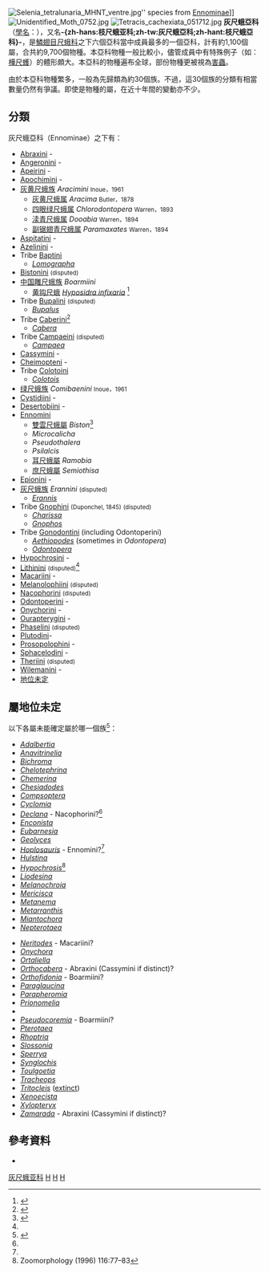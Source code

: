 {{noteTA
|1=zh-hans:灰尺蛾;zh-tw:枝尺蛾;zh-hant:灰尺蛾
}}
{{Automatic taxobox
 | image = [[File:Chiasmia_eleonora.jpg|250px]]
 | image_caption = [[白帶尾尺蛾|白帶尾尺蛾]] ''Chiasmia eleonora''
 |taxon=Ennominae
 |dipslay_parents=5
 | authority = (Duponchel, 1845)
 | subdivision_ranks = [[族_(生物)|族]]
 | subdivision = [[#分類|見內文]]<!--
 | diversity = About 2,000 genera<br />over 26,000 species
 | diversity_link = list of geometrid genera [this list is not reliable at all. It contains all junior synonyms! Diversity section must not be enabled before this is fixed] -->
}}
[[File:Selenia_tetralunaria_MHNT_ventre.jpg|thumb]]'' species from [[Ennominae|Ennominae]]]]
[[File:Unidentified_Moth_0752.jpg|upright]]
[[File:Tetracis_cachexiata_051712.jpg|thumb]]
'''灰尺蛾亞科'''（[[學名|學名]]：{{lang|la|'''Ennominae'''}}），又名'''-{zh-hans:枝尺蛾亚科;zh-tw:灰尺蛾亞科;zh-hant:枝尺蛾亞科}-'''，是[[鱗翅目|鱗翅目]][[尺蛾科|尺蛾科]]之下六個亞科當中成員最多的一個亞科，計有約1,100個屬，合共約9,700個物種{{r|Young 2008}}。本亞科物種一般比較小，儘管成員中有特殊例子（如：[[樺尺蠖|樺尺蠖]]）的體形頗大。本亞科的物種遍布全球，部份物種更被視為[[害蟲|害蟲]]。

由於本亞科物種繁多，一般為先歸類為約30個族。不過，這30個族的分類有相當數量仍然有爭議。即使是物種的屬，在近十年間的變動亦不少。

==分類==
灰尺蛾亞科（Ennominae）之下有{{r|zgdwz}}：
*[[Abraxini|Abraxini]] - 
*[[Angeronini|Angeronini]] - 
*[[Apeirini|Apeirini]] - 
*[[Apochimini|Apochimini]] - 
*[[灰黄尺蛾族|灰黄尺蛾族]] ''Aracimini'' <small>Inoue，1961</small>
**[[灰黄尺蛾属|灰黄尺蛾属]] ''Aracima'' <small>Butler，1878</small>
**[[四眼绿尺蛾属|四眼绿尺蛾属]] ''Chlorodontopera'' <small>Warren，1893</small>
**[[渎青尺蛾属|渎青尺蛾属]] ''Dooabia'' <small>Warren，1894</small>
**[[副锯翅青尺蛾属|副锯翅青尺蛾属]] ''Paramaxates'' <small>Warren，1894</small>
*[[Aspitatini|Aspitatini]] - 
*[[Azelinini|Azelinini]] - 
*Tribe [[Baptini|Baptini]]
** ''[[Lomographa|Lomographa]]''
*[[Bistonini|Bistonini]] <small>(disputed)</small>
*[[中国雕尺蛾族|中国雕尺蛾族]] ''Boarmiini''
**[[黄钩尺蛾|黄钩尺蛾]] ''[[Hyposidra_infixaria|Hyposidra infixaria]]'' {{small|Walker}}<ref>{{cite journal |url=http://www.insect.org.cn/CN/Y2011/V54/I7/815 |title=黄钩尺蛾在四个茶树无性系品种上的生长和存活(英文) |first1=Anirban |last1=BASU MAJUMDER |first2=Sunil Kumar |last2=PATHAK |first3=Tapan Kumar |last3=HATH |journal=[[昆虫学报|昆虫学报]] |year=2011 |volume=54 |issue=7 |pages=815-819 |language=en |access-date=2018-03-10 |archive-date=2018-03-10 |archive-url=https://web.archive.org/web/20180310140032/http://www.insect.org.cn/CN/Y2011/V54/I7/815 |dead-url=no }}</ref>
*Tribe [[Bupalini|Bupalini]] <small>(disputed)</small>
** ''[[Bupalus_(moth)|Bupalus]]''
*Tribe [[Caberini|Caberini]]<ref name=Zootaxa_1736>{{cite journal |author={{aut|Young, Catherine J.}} |year=2008 |title=Characterisation of the Australian Nacophorini using adult morphology, and phylogeny of the Geometridae based on morphological characters |journal=''[[Zootaxa|Zootaxa]]'' |issue=1736 |pages=pp.1-141 |url=http://www.mapress.com/zootaxa/2008/f/z01736p141f.pdf |access-date=2013-03-24 |archive-date=2021-01-08 |archive-url=https://web.archive.org/web/20210108132818/https://www.mapress.com/zootaxa/2008/f/z01736p141f.pdf |dead-url=no }}</ref>
** ''[[Cabera|Cabera]]''
*Tribe [[Campaeini|Campaeini]] <small>(disputed)</small>
** ''[[Campaea|Campaea]]''
*[[Cassymini|Cassymini]] - 
*[[Cheimopteni|Cheimopteni]] - 
* Tribe [[Colotoini|Colotoini]]
** ''[[Colotois|Colotois]]''
*[[绿尺蛾族|绿尺蛾族]] ''Comibaenini'' <small>Inoue，1961</small>
*[[Cystidiini|Cystidiini]] - 
*[[Desertobiini|Desertobiini]] - 
*[[Ennomini|Ennomini]]
** [[雙雲尺蛾屬|雙雲尺蛾屬]] ''Biston''<ref>{{cite journal |url=http://d.wanfangdata.com.cn/LocalChronicleItem_6408197.aspx |title=雙云尺蛾屬 Biston |journal=《青海經濟昆蟲志》|editors=蔡振聲 史先鵬 徐培河 |publisher=[[青海人民出版社|青海人民出版社]] |isbn=7-225-00949-4 |date=1994年12月}}</ref>
**''Microcalicha''
**''Pseudothalera''
**''Psilalcis''
**[[耳尺蛾屬|耳尺蛾屬]] ''Ramobia''
**[[庶尺蛾屬|庶尺蛾屬]] ''Semiothisa''
*[[Epionini|Epionini]] - 
*[[灰尺蛾族|灰尺蛾族]] ''Erannini'' <small>(disputed)</small>
** ''[[Erannis|Erannis]]''
*Tribe [[Gnophini|Gnophini]] <small>(Duponchel, 1845)</small> <small>(disputed)</small>
** ''[[Charissa|Charissa]]''
** ''[[Gnophos|Gnophos]]''
*Tribe [[Gonodontini|Gonodontini]] (including Odontoperini)
** ''[[Aethiopodes|Aethiopodes]]'' (sometimes in ''Odontopera'')
** ''[[Odontopera|Odontopera]]''
*[[Hypochrosini|Hypochrosini]] - 
*[[Lithinini|Lithinini]] <small>(disputed)</small><ref name=Zootaxa_1736 />
*[[Macariini|Macariini]] - 
*[[Melanolophiini|Melanolophiini]] <small>(disputed)</small>
*[[Nacophorini|Nacophorini]] <small>(disputed)</small>
*[[Odontoperini|Odontoperini]] - 
*[[Onychorini|Onychorini]] - 
*[[Ourapterygini|Ourapterygini]] - 
*[[Phaselini|Phaselini]] <small>(disputed)</small>
*[[Plutodini|Plutodini]]-
*[[Prosopolophini|Prosopolophini]] - 
*[[Sphacelodini|Sphacelodini]] - 
*[[Theriini|Theriini]] <small>(disputed)</small>
*[[Wilemanini|Wilemanini]] - 
* [[#屬地位未定|地位未定]]

== 屬地位未定 ==
以下各屬未能確定屬於哪一個族<ref>{{cite web |author={{aut|Savela, Markku}} |year=2008 |url=http://www.nic.funet.fi/pub/sci/bio/life/insecta/lepidoptera/ditrysia/geometroidea/geometridae/ennominae/index.html |title=Markku Savela's Lepidoptera and some other life forms: Ennominae |date=2008-03-08 |accessdate=2008-07-21 |language=en |archive-date=2012-05-14 |archive-url=https://www.webcitation.org/67eGQnOO6?url=http://www.nic.funet.fi/pub/sci/bio/life/insecta/lepidoptera/ditrysia/geometroidea/geometridae/ennominae/index.html |dead-url=no }}</ref>：
<div float="left">
{{col-begin|width=70%}}
{{col-1-of-2}}
* ''[[Adalbertia|Adalbertia]]''
* ''[[Anavitrinelia|Anavitrinelia]]''
* ''[[Bichroma|Bichroma]]''
* ''[[Chelotephrina|Chelotephrina]]''
* ''[[Chemerina|Chemerina]]''
* ''[[Chesiadodes|Chesiadodes]]''
* ''[[Compsoptera|Compsoptera]]''
* ''[[Cyclomia|Cyclomia]]''
* ''[[Declana|Declana]]'' - Nacophorini?<ref name=Zootaxa_1736 />
* ''[[Enconista|Enconista]]''
* ''[[Eubarnesia|Eubarnesia]]''
* ''[[Geolyces|Geolyces]]''
* ''[[Hoplosauris|Hoplosauris]]'' - Ennomini?<ref name=Zootaxa_1736 />
* ''[[Hulstina|Hulstina]]''
* ''[[Hypochrosis|Hypochrosis]]''<ref>Zoomorphology (1996) 116:77–83</ref>
* ''[[Liodesina|Liodesina]]''
* ''[[Melanochroia|Melanochroia]]''
* ''[[Mericisca|Mericisca]]''
* ''[[Metanema|Metanema]]''
* ''[[Metarranthis|Metarranthis]]''
* ''[[Miantochora|Miantochora]]''
* ''[[Nepterotaea|Nepterotaea]]''
{{col-2-of-2}}
* ''[[Neritodes|Neritodes]]'' - Macariini?
* ''[[Onychora|Onychora]]''
* ''[[Ortaliella|Ortaliella]]''
* ''[[Orthocabera|Orthocabera]]'' - Abraxini (Cassymini if distinct)?
* ''[[Orthofidonia|Orthofidonia]]'' - Boarmiini?
* ''[[Paraglaucina|Paraglaucina]]''
* ''[[Parapheromia|Parapheromia]]''
* ''[[Prionomelia|Prionomelia]]''
* ''{{le|Probole}}''
* ''[[Pseudocoremia|Pseudocoremia]]'' - Boarmiini?
* ''[[Pterotaea|Pterotaea]]''
* ''[[Rhoptria|Rhoptria]]''
* ''[[Slossonia|Slossonia]]''
* ''[[Sperrya|Sperrya]]''
* ''[[Synglochis|Synglochis]]''
* ''[[Toulgoetia|Toulgoetia]]''
* ''[[Tracheops|Tracheops]]''
* ''[[Tritocleis|Tritocleis]]'' ([[extinct|extinct]])
* ''[[Xenoecista|Xenoecista]]''
* ''[[Xylopteryx|Xylopteryx]]''
* ''[[Zamarada|Zamarada]]'' - Abraxini (Cassymini if distinct)?
{{col-end}}
</div>

==參考資料==
{{reflist |refs=
<ref name="Young 2008">{{cite journal |url=http://www.mapress.com/zootaxa/list/2008/zt01736.html |first1=Catherine J. |last1=Young |title=Characterisation of the Australian Nacophorini using adult morphology, and phylogeny of the Geometridae based on morphological characters |journal=''[[Zootaxa|Zootaxa]]'' |volume=1736 |pages=1-141 |date=2008-03-31 |access-date=2018-03-10 |isbn=978-1-86977-174-4 |language=en |archive-date=2018-02-19 |archive-url=https://web.archive.org/web/20180219022450/http://www.mapress.com/zootaxa/list/2008/zt01736.html |dead-url=no }}</ref>
<ref name="zgdwz">{{cite book |chapter-url=http://zgdwz.lifescience.com.cn/info/72798 |chapter=尺蛾科 Geometridae |url=http://zgdwz.lifescience.com.cn/v/K54 |title=中国动物志·昆虫纲 |volume=第54卷:鳞翅目·尺蛾科·尺蛾亚科 |author1=[[韩红香|韩红香]] |author2=[[薛大勇|薛大勇]] |publisher=[[科学出版社|科学出版社]] |language=zh-hans |access-date=2018-03-10 |archive-url=https://web.archive.org/web/20180311021108/http://zgdwz.lifescience.com.cn/v/K54 |archive-date=2018-03-11 |dead-url=yes }}</ref>
}}
* {{cite book |last=Holloway |first=J.D. |year=1994 |title=The Moths of Borneo: Family Geometridae, Subfamily Ennominae |location=London |language=en }}

{{commonscat|Ennominae}}
{{Taxonbar}}
[[Category:灰尺蛾亚科|]]
[[Category:_尺蛾科|H]]
[[Category:_1845年描述的分类群|H]]
[[Category:熱帶雨林蟲害|H]]